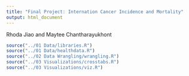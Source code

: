 ```yaml
---
title: "Final Project: Internation Cancer Incidence and Mortality"
output: html_document
---
```


Rhoda Jiao and Maytee Chantharayukhont

```r
source("../01 Data/libraries.R")
source("../01 Data/healthdata.R")
source("../02 Data Wrangling/wrangling.R")
source("../03 Visualizations/crosstabs.R")
source("../03 Visualizations/viz.R")

```


